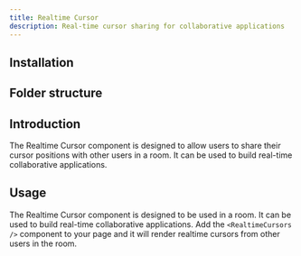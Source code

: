 ```yaml
---
title: Realtime Cursor
description: Real-time cursor sharing for collaborative applications
---
```


<div className="flex flex-row -space-x-px w-full">

<BlockPreview name="realtime-cursor" isPair />
<BlockPreview name="realtime-cursor" isPair />

</div>

## Installation

<BlockItem
  name="realtime-cursor-nextjs"
  description="Renders realtime cursors from other users in a room."
/>

## Folder structure

<RegistryBlock itemName="realtime-cursor-nextjs" />

## Introduction

The Realtime Cursor component is designed to allow users to share their cursor positions with other users in a room. It can be used to build real-time collaborative applications.

## Usage

The Realtime Cursor component is designed to be used in a room. It can be used to build real-time collaborative applications. Add the `<RealtimeCursors />` component to your page and it will render realtime cursors from other users in the room.
